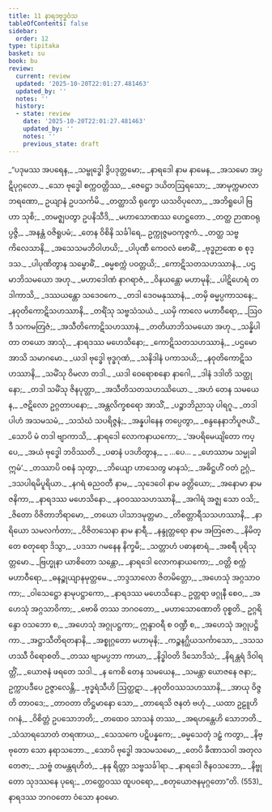 ```yaml
---
title: 11 နာရဒဗုဒ္ဓဝံသ
tableOfContents: false
sidebar:
  order: 12
type: tipitaka
basket: su
book: bu
review:
  current: review
  updated: '2025-10-20T22:01:27.481463'
  updated_by: ''
  notes: ''
  history:
  - state: review
    date: '2025-10-20T22:01:27.481463'
    updated_by: ''
    notes: ''
    previous_state: draft
---
```



<DynamicBreadcrumb />


<ReviewStatus review={frontmatter.review} showDetails={true} />

<HypothesisAnnotation frontmatter={frontmatter} />

<Division number="1" book="bu" e="ch" v="21" p="341">

<Paragraph number="532" type="verses" book="bu">
_“ပဒုမဿ အပရေန,_  
_သမ္ဗုဒ္ဓေါ ဒွိပဒုတ္တမော;_  
_နာရဒေါ နာမ နာမေန,_  
_အသမော အပ္ပဋိပုဂ္ဂလော._  

</Paragraph>

</Division>
<Division number="2" book="bu" e="ch" v="21" p="341">

<Paragraph number="533" type="verses" book="bu">
_သော ဗုဒ္ဓေါ စက္ကဝတ္တိဿ,_  
_ဇေဋ္ဌော ဒယိတဩရသော;_  
_အာမုက္ကမာလာဘရဏော,_  
ဥယျာနံ ဥပသင်္ကမိ._  

</Paragraph>

</Division>
<Division number="3" book="bu" e="ch" v="21" p="341">

<Paragraph number="534" type="verses" book="bu">
_တတ္ထာသိ ရုက္ခော ယသဝိပုလော,_  
_အဘိရူပေါ ဗြဟာ သုစိ;_  
_တမဇ္ဈပတွာ ဥပနိသီဒိ,_  
_မဟာသောဏဿ ဟေဋ္ဌတော._  

</Paragraph>

</Division>
<Division number="4" book="bu" e="ch" v="21" p="341">

<Paragraph number="535" type="verses" book="bu">
_တတ္ထ ဉာဏဝရုပ္ပဇ္ဇိ,_  
_အနန္တံ ဝဇိရူပမံ;_  
_တေန ဝိစိနိ သင်္ခါရေ,_  
ဥက္ကုဇ္ဇမဝကုဇ္ဇကံ._  

</Paragraph>

</Division>
<Division number="5" book="bu" e="ch" v="21" p="341">

<Paragraph number="536" type="verses" book="bu">
_တတ္ထ သဗ္ဗကိလေသာနိ,_  
_အသေသမဘိဝါဟယိ;_  
_ပါပုဏီ ကေဝလံ ဗောဓိံ,_  
_ဗုဒ္ဓဉာဏေ စ စုဒ္ဒသ._  

</Paragraph>

</Division>
<Division number="6" book="bu" e="ch" v="21" p="341">

<Paragraph number="537" type="verses" book="bu">
_ပါပုဏိတွာန သမ္ဗောဓိံ,_  
_ဓမ္မစက္ကံ ပဝတ္တယိ;_  
_ကောဋိသတသဟဿာနံ,_  
_ပဌမာဘိသမယော အဟု._  

</Paragraph>

</Division>
<Division number="7" book="bu" e="ch" v="21" p="341">

<Paragraph number="538" type="verses" book="bu">
_မဟာဒေါဏံ နာဂရာဇံ,_  
_ဝိနယန္တော မဟာမုနိ;_  
_ပါဋိဟေရံ တဒါကာသိ,_  
_ဒဿယန္တော သဒေဝကေ._  

</Paragraph>

</Division>
<Division number="8" book="bu" e="ch" v="21" p="341">

<Paragraph number="539" type="verses" book="bu">
_တဒါ ဒေဝမနုဿာနံ,_  
_တမှိ ဓမ္မပ္ပကာသနေ;_  
_နဝုတိကောဋိသဟဿာနိ,_  
_တရိံသု သဗ္ဗသံသယံ._  

</Paragraph>

</Division>
<Division number="9" book="bu" e="ch" v="21" p="341">

<Paragraph number="540" type="verses" book="bu">
_ယမှိ ကာလေ မဟာဝီရော,_  
_ဩဝဒီ သကမတြဇံ;_  
_အသီတိကောဋိသဟဿာနံ,_  
_တတိယာဘိသမယော အဟု._  

</Paragraph>

</Division>
<Division number="10" book="bu" e="ch" v="21" p="341">

<Paragraph number="541" type="verses" book="bu">
_သန္နိပါတာ တယော အာသုံ,_  
_နာရဒဿ မဟေသိနော;_  
_ကောဋိသတသဟဿာနံ,_  
_ပဌမော အာသိ သမာဂမော._  

</Paragraph>

</Division>
<Division number="11" book="bu" e="ch" v="21" p="341">

<Paragraph number="542" type="verses" book="bu">
_ယဒါ ဗုဒ္ဓေါ ဗုဒ္ဓဂုဏံ,_  
_သနိဒါနံ ပကာသယိ;_  
_နဝုတိကောဋိသဟဿာနိ,_  
_သမိံသု ဝိမလာ တဒါ._  

</Paragraph>

</Division>
<Division number="12" book="bu" e="ch" v="21" p="341">

<Paragraph number="543" type="verses" book="bu">
_ယဒါ ဝေရောစနော နာဂေါ,_  
_ဒါနံ ဒဒါတိ သတ္ထုနော;_  
_တဒါ သမိံသု ဇိနပုတ္တာ,_  
_အသီတိသတသဟဿိယော._  

</Paragraph>

</Division>
<Division number="13" book="bu" e="ch" v="21" p="342">

<Paragraph number="544" type="verses" book="bu">
_အဟံ တေန သမယေန,_  
_ဇဋိလော ဥဂ္ဂတာပနော;_  
_အန္တလိက္ခစရော အာသိံ,_  
_ပဉ္စာဘိညာသု ပါရဂူ._  

</Paragraph>

</Division>
<Division number="14" book="bu" e="ch" v="21" p="342">

<Paragraph number="545" type="verses" book="bu">
_တဒါပါဟံ အသမသမံ,_  
_သသံဃံ သပရိဇ္ဇနံ;_  
_အန္နပါနေန တပ္ပေတွာ,_  
_စန္ဒနေနာဘိပူဇယိံ._  

</Paragraph>

</Division>
<Division number="15" book="bu" e="ch" v="21" p="342">

<Paragraph number="546" type="verses" book="bu">
_သောပိ မံ တဒါ ဗျာကာသိ,_  
_နာရဒေါ လောကနာယကော;_  
_‘အပရိမေယျိတော ကပ္ပေ,_  
_အယံ ဗုဒ္ဓေါ ဘဝိဿတိ._  

</Paragraph>

</Division>
<Division number="16" book="bu" e="ch" v="21" p="342">

<Paragraph number="547" type="verses" book="bu">
_ပဓာနံ ပဒဟိတွာန,_  
_ …ပေ… _  
_ဟေဿာမ သမ္မုခါ ဣမံ’._  

</Paragraph>

</Division>
<Division number="17" book="bu" e="ch" v="21" p="342">

<Paragraph number="548" type="verses" book="bu">
_တဿာပိ ဝစနံ သုတွာ,_  
_ဘိယျော ဟာသေတွ မာနသံ;_  
_အဓိဋ္ဌဟိံ ဝတံ ဥဂ္ဂံ,_  
_ဒသပါရမိပူရိယာ._  

</Paragraph>

</Division>
<Division number="18" book="bu" e="ch" v="21" p="342">

<Paragraph number="549" type="verses" book="bu">
_နဂရံ ဓညဝတီ နာမ,_  
_သုဒေဝေါ နာမ ခတ္တိယော;_  
_အနောမာ နာမ ဇနိကာ,_  
_နာရဒဿ မဟေသိနော._  

</Paragraph>

</Division>
<Division number="19" book="bu" e="ch" v="21" p="342">

<Paragraph number="550" type="verses" book="bu">
_နဝဝဿသဟဿာနိ,_  
_အဂါရံ အဇ္ဈ သော ဝသိ;_  
_ဇိတော ဝိဇိတာဘိရာမော,_  
_တယော ပါသာဒမုတ္တမာ._  

</Paragraph>

</Division>
<Division number="20" book="bu" e="ch" v="21" p="342">

<Paragraph number="551" type="verses" book="bu">
_တိစတ္တာရီသသဟဿာနိ,_  
_နာရိယော သမလင်္ကတာ;_  
_ဝိဇိတသေနာ နာမ နာရီ,_  
_နန္ဒုတ္တရော နာမ အတြဇော._  

</Paragraph>

</Division>
<Division number="21" book="bu" e="ch" v="21" p="342">

<Paragraph number="552" type="verses" book="bu">
_နိမိတ္တေ စတုရော ဒိသွာ,_  
_ပဒသာ ဂမနေန နိက္ခမိ;_  
_သတ္တာဟံ ပဓာနစာရံ,_  
_အစရီ ပုရိသုတ္တမော._  

</Paragraph>

</Division>
<Division number="22" book="bu" e="ch" v="21" p="342">

<Paragraph number="553" type="verses" book="bu">
_ဗြဟ္မုနာ ယာစိတော သန္တော,_  
_နာရဒေါ လောကနာယကော;_  
_ဝတ္တိ စက္ကံ မဟာဝီရော,_  
_ဓနဉ္စုယျာနမုတ္တမေ._  

</Paragraph>

</Division>
<Division number="23" book="bu" e="ch" v="21" p="342">

<Paragraph number="554" type="verses" book="bu">
_ဘဒ္ဒသာလော ဇိတမိတ္တော,_  
_အဟေသုံ အဂ္ဂသာဝကာ;_  
_ဝါသေဋ္ဌော နာမုပဋ္ဌာကော,_  
_နာရဒဿ မဟေသိနော._  

</Paragraph>

</Division>
<Division number="24" book="bu" e="ch" v="21" p="342">

<Paragraph number="555" type="verses" book="bu">
ဥတ္တရာ ဖဂ္ဂုနီ စေဝ,_  
_အဟေသုံ အဂ္ဂသာဝိကာ;_  
_ဗောဓိ တဿ ဘဂဝတော,_  
_မဟာသောဏောတိ ဝုစ္စတိ._  

</Paragraph>

</Division>
<Division number="25" book="bu" e="ch" v="21" p="342">

<Paragraph number="556" book="bu">
ဥဂ္ဂရိန္ဒော ဝသဘော စ,_  
_အဟေသုံ အဂ္ဂုပဋ္ဌကာ;_  
ဣန္ဒာဝရီ စ ဝဏ္ဍီ စ,_  
_အဟေသုံ အဂ္ဂုပဋ္ဌိကာ._  

</Paragraph>

</Division>
<Division number="26" book="bu" e="ch" v="21" p="343">

<Paragraph number="557" type="verses" book="bu">
_အဋ္ဌာသီတိရတနာနိ,_  
_အစ္စုဂ္ဂတော မဟာမုနိ;_  
_ကဉ္စနဂ္ဃိယသင်္ကာသော,_  
_ဒသသဟဿီ ဝိရောစတိ._  

</Paragraph>

</Division>
<Division number="27" book="bu" e="ch" v="21" p="343">

<Paragraph number="558" type="verses" book="bu">
_တဿ ဗျာမပ္ပဘာ ကာယာ,_  
_နိဒ္ဓါဝတိ ဒိသောဒိသံ;_  
_နိရန္တရံ ဒိဝါရတ္တိံ,_  
_ယောဇနံ ဖရတေ သဒါ._  

</Paragraph>

</Division>
<Division number="28" book="bu" e="ch" v="21" p="343">

<Paragraph number="559" type="verses" book="bu">
_န ကေစိ တေန သမယေန,_  
_သမန္တာ ယောဇနေ ဇနာ;_  
ဥက္ကာပဒီပေ ဥဇ္ဇာလေန္တိ,_  
_ဗုဒ္ဓရံသီဟိ ဩတ္ထဋာ._  

</Paragraph>

</Division>
<Division number="29" book="bu" e="ch" v="21" p="343">

<Paragraph number="560" type="verses" book="bu">
_နဝုတိဝဿသဟဿာနိ,_  
_အာယု ဝိဇ္ဇတိ တာဝဒေ;_  
_တာဝတာ တိဋ္ဌမာနော သော,_  
_တာရေသိ ဇနတံ ဗဟုံ._  

</Paragraph>

</Division>
<Division number="30" book="bu" e="ch" v="21" p="343">

<Paragraph number="561" type="verses" book="bu">
_ယထာ ဥဠူဟိ ဂဂနံ,_  
_ဝိစိတ္တံ ဥပသောဘတိ;_  
_တထေဝ သာသနံ တဿ,_  
_အရဟန္တေဟိ သောဘတိ._  

</Paragraph>

</Division>
<Division number="31" book="bu" e="ch" v="21" p="343">

<Paragraph number="562" type="verses" book="bu">
_သံသာရသောတံ တရဏာယ,_  
_သေသကေ ပဋိပန္နကေ;_  
_ဓမ္မသေတုံ ဒဠှံ ကတွာ,_  
_နိဗ္ဗုတော သော နရာသဘော._  

</Paragraph>

</Division>
<Division number="32" book="bu" e="ch" v="21" p="343">

<Paragraph number="563" type="verses" book="bu">
_သောပိ ဗုဒ္ဓေါ အသမသမော,_  
_တေပိ ခီဏာသဝါ အတုလတေဇာ;_  
_သဗ္ဗံ တမန္တရဟိတံ,_  
_နနု ရိတ္တာ သဗ္ဗသင်္ခါရာ._  

</Paragraph>

</Division>
<Division number="33" book="bu" e="ch" v="21" p="343">

<Paragraph number="564" type="verses" book="bu">
_နာရဒေါ ဇိနဝသဘော,_  
_နိဗ္ဗုတော သုဒဿနေ ပုရေ;_  
_တတ္ထေဝဿ ထူပဝရော,_  
_စတုယောဇနမုဂ္ဂတော”တိ. (553)_  


</Paragraph>
</Division>

<Paragraph number="565" type="center" book="bu">
နာရဒဿ ဘဂဝတော ဝံသော နဝမော.
</Paragraph>